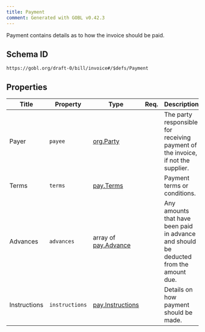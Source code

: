 ```yaml
---
title: Payment
comment: Generated with GOBL v0.42.3
---
```


Payment contains details as to how the invoice should be paid.

## Schema ID

`https://gobl.org/draft-0/bill/invoice#/$defs/Payment`

## Properties

| Title        | Property       | Type                                          | Req. | Description                                                                            |
|--------------|----------------|-----------------------------------------------|------|----------------------------------------------------------------------------------------|
| Payer        | `payee`        | [org.Party](/draft-0/org/party)               |      | The party responsible for receiving payment of the invoice, if not the supplier.       |
| Terms        | `terms`        | [pay.Terms](/draft-0/pay/terms)               |      | Payment terms or conditions.                                                           |
| Advances     | `advances`     | array of [pay.Advance](/draft-0/pay/advance)  |      | Any amounts that have been paid in advance and should be deducted from the amount due. |
| Instructions | `instructions` | [pay.Instructions](/draft-0/pay/instructions) |      | Details on how payment should be made.                                                 |

